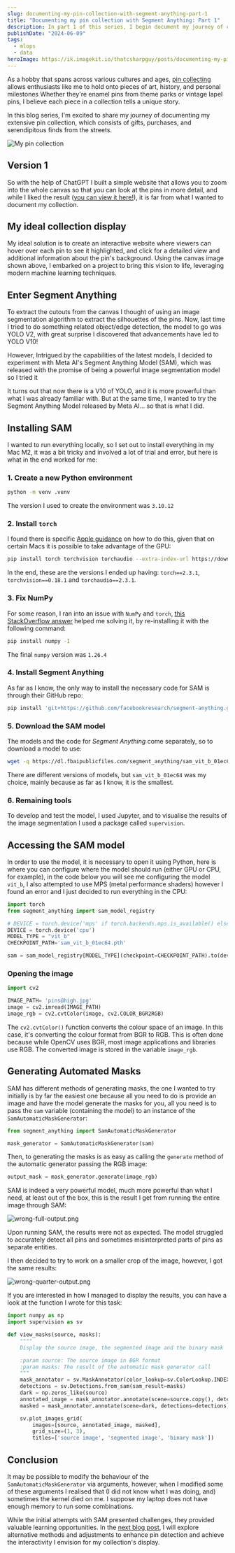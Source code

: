 ```yaml
---
slug: documenting-my-pin-collection-with-segment-anything-part-1
title: "Documenting my pin collection with Segment Anything: Part 1"
description: In part 1 of this series, I begin document my journey of creating an interactive website to showcase my pin collection, utilizing Meta AI's Segment Anything Model for object detection.
publishDate: "2024-06-09"
tags:
  - mlops
  - data
heroImage: https://ik.imagekit.io/thatcsharpguy/posts/documenting-my-pin-collection/pin-collection-1.jpg
---
```


As a hobby that spans across various cultures and ages, [pin collecting](https://en.wikipedia.org/wiki/Pin_trading) allows enthusiasts like me to hold onto pieces of art, history, and personal milestones Whether they're enamel pins from theme parks or vintage lapel pins, I believe each piece in a collection tells a unique story.

In this blog series, I'm excited to share my journey of documenting my extensive pin collection, which consists of gifts, purchases, and serendipitous finds from the streets.

![My pin collection](https://ik.imagekit.io/thatcsharpguy/posts/documenting-my-pin-collection/cropped.jpg?updatedAt=1717959751724)


## Version 1

So with the help of ChatGPT I built a simple website that allows you to zoom into the whole canvas so that you can look at the pins in more detail, and while I liked the result ([you can view it here!](https://pins.feregri.no/v1/)), it is far from what I wanted to document my collection.

## My ideal collection display

My ideal solution is to create an interactive website where viewers can hover over each pin to see it highlighted, and click for a detailed view and additional information about the pin's background. Using the canvas image shown above, I embarked on a project to bring this vision to life, leveraging modern machine learning techniques.

## Enter Segment Anything

To extract the cutouts from the canvas I thought of using an image segmentation algorithm to extract the silhouettes of the pins. Now, last time I tried to do something related object/edge detection, the model to go was YOLO V2, with great surprise I discovered that advancements have led to YOLO V10!

However, Intrigued by the capabilities of the latest models, I decided to experiment with Meta AI's Segment Anything Model (SAM), which was released with the promise of being a powerful image segmentation model so I tried it

It turns out that now there is a V10 of YOLO, and it is more powerful than what I was already familiar with. But at the same time, I wanted to try the Segment Anything Model released by Meta AI… so that is what I did. 

## Installing SAM

I wanted to run everything locally, so I set out to install everything in my Mac M2, it was a bit tricky and involved a lot of trial and error, but here is what in the end worked for me:

### 1. Create a new Python environment

```bash
python -m venv .venv
```

The version I used to create the environment was `3.10.12` 

### 2. Install `torch`

I found there is specific [Apple guidance](https://developer.apple.com/metal/pytorch/) on how to do this, given that on certain Macs it is possible to take advantage of the GPU:

```bash
pip install torch torchvision torchaudio --extra-index-url https://download.pytorch.org/whl/nightly/cpu
```

In the end, these are the versions I ended up having: `torch==2.3.1`, `torchvision==0.18.1` and `torchaudio==2.3.1`.

### 3. Fix NumPy

For some reason, I ran into an issue with `NumPy` and `torch`, [this StackOverflow answer](https://stackoverflow.com/questions/20518632/importerror-numpy-core-multiarray-failed-to-import/47433969#47433969) helped me solving it, by re-installing it with the following command:

```bash
pip install numpy -I
```

The final `numpy` version was `1.26.4` 

### 4. Install Segment Anything

As far as I know, the only way to install the necessary code for SAM is through their GitHub repo:

```bash
pip install 'git+https://github.com/facebookresearch/segment-anything.git'
```

### 5. Download the SAM model

The models and the code for *Segment Anything* come separately, so to download a model to use:

```bash
wget -q https://dl.fbaipublicfiles.com/segment_anything/sam_vit_b_01ec64.pth
```

There are different versions of models, but `sam_vit_b_01ec64` was my choice, mainly because as far as I know, it is the smallest.

### 6. Remaining tools

To develop and test the model, I used Jupyter, and to visualise the results of the image segmentation I used a package called `supervision`.

## Accessing the SAM model

In order to use the model, it is necessary to open it using Python, here is where you can configure where the model should run (either GPU or CPU, for example), in the code below you will see me configuring the model  `vit_b`, I also attempted to use MPS (metal performance shaders) however I found an error and I just decided to run everything in the CPU:

```python
import torch
from segment_anything import sam_model_registry

# DEVICE = torch.device('mps' if torch.backends.mps.is_available() else 'cpu')
DEVICE = torch.device('cpu')
MODEL_TYPE = "vit_b"
CHECKPOINT_PATH='sam_vit_b_01ec64.pth'

sam = sam_model_registry[MODEL_TYPE](checkpoint=CHECKPOINT_PATH).to(device=DEVICE)
```

### Opening the image

```python
import cv2

IMAGE_PATH= 'pins@high.jpg'
image = cv2.imread(IMAGE_PATH)
image_rgb = cv2.cvtColor(image, cv2.COLOR_BGR2RGB)
```

The `cv2.cvtColor()` function converts the colour space of an image. In this case, it's converting the colour format from BGR to RGB. This is often done because while OpenCV uses BGR, most image applications and libraries use RGB. The converted image is stored in the variable `image_rgb`.

## Generating Automated Masks

SAM has different methods of generating masks, the one I wanted to try initially is by far the easiest one because all you need to do is provide an image and have the model generate the masks for you, all you need is to pass the `sam` variable (containing the model) to an instance of the `SamAutomaticMaskGenerator`:

```python
from segment_anything import SamAutomaticMaskGenerator

mask_generator = SamAutomaticMaskGenerator(sam)
```

Then, to generating the masks is as easy as calling the `generate` method of the automatic generator passing the RGB image:

```python
output_mask = mask_generator.generate(image_rgb)
```

SAM is indeed a very powerful model, much more powerful than what I need, at least out of the box, this is the result I get from running the entire image through SAM:

![wrong-full-output.png](https://ik.imagekit.io/thatcsharpguy/posts/documenting-my-pin-collection/wrong-full-output.png?updatedAt=1717956883713)

Upon running SAM, the results were not as expected. The model struggled to accurately detect all pins and sometimes misinterpreted parts of pins as separate entities.

I then decided to try to work on a smaller crop of the image, however, I got the same results:

![wrong-quarter-output.png](https://ik.imagekit.io/thatcsharpguy/posts/documenting-my-pin-collection/wrong-quarter-output.png?updatedAt=1717956883795)

If you are interested in how I managed to display the results, you can have a look at the function I wrote for this task:

```python
import numpy as np
import supervision as sv

def view_masks(source, masks):
    """"
    Display the source image, the segmented image and the binary mask

    :param source: The source image in BGR format
    :param masks: The result of the automatic mask generator call
    """
    mask_annotator = sv.MaskAnnotator(color_lookup=sv.ColorLookup.INDEX)
    detections = sv.Detections.from_sam(sam_result=masks)
    dark = np.zeros_like(source)
    annotated_image = mask_annotator.annotate(scene=source.copy(), detections=detections)
    masked = mask_annotator.annotate(scene=dark, detections=detections)

    sv.plot_images_grid(
        images=[source, annotated_image, masked],
        grid_size=(1, 3),
        titles=['source image', 'segmented image', 'binary mask'])
```

## Conclusion

It may be possible to modify the behaviour of the `SamAutomaticMaskGenerator` via arguments, however, when I modified some of these arguments I realised that (I did not know what I was doing, and)  sometimes the kernel died on me. I suppose my laptop does not have enough memory to run some combinations.

While the initial attempts with SAM presented challenges, they provided valuable learning opportunities. In the [next blog post](https://blog.feregri.no/blog/documenting-my-pin-collection-with-segment-anything-part-2/), I will explore alternative methods and adjustments to enhance pin detection and achieve the interactivity I envision for my collection's display.
